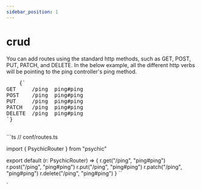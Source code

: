 ```yaml
---
sidebar_position: 1
---
```



# crud

You can add routes using the standard http methods, such as GET, POST, PUT, PATCH, and DELETE. In the below example, all the different http verbs will be pointing to the ping controller's ping method.

<RightSidebarItem>
  <pre style={{ backgroundColor: "transparent" }}>
    {`
GET     /ping  ping#ping
POST    /ping  ping#ping
PUT     /ping  ping#ping
PATCH   /ping  ping#ping
DELETE  /ping  ping#ping
`}
  </pre>
</RightSidebarItem>
```ts // conf/routes.ts

import { PsychicRouter } from "psychic"

export default (r: PsychicRouter) => {
  r.get("/ping", "ping#ping")
  r.post("/ping", "ping#ping")
  r.put("/ping", "ping#ping")
  r.patch("/ping", "ping#ping")
  r.delete("/ping", "ping#ping")
}
``

`
